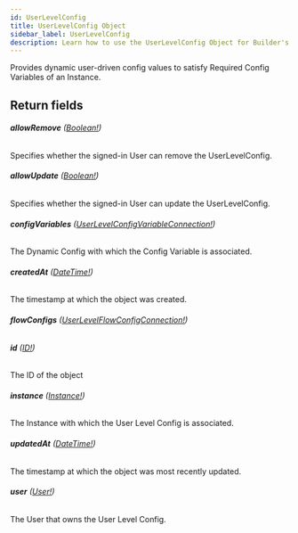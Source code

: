 ```yaml
---
id: UserLevelConfig
title: UserLevelConfig Object
sidebar_label: UserLevelConfig
description: Learn how to use the UserLevelConfig Object for Builder's API.
---
```


Provides dynamic user-driven config values to satisfy Required Config Variables of an Instance.

## Return fields

###### <b>allowRemove</b> ([Boolean!](/composer/builder/api/schema/scalar/Boolean.mdx))

Specifies whether the signed-in User can remove the UserLevelConfig.

###### <b>allowUpdate</b> ([Boolean!](/composer/builder/api/schema/scalar/Boolean.mdx))

Specifies whether the signed-in User can update the UserLevelConfig.

###### <b>configVariables</b> ([UserLevelConfigVariableConnection!](/composer/builder/api/schema/object/UserLevelConfigVariableConnection.mdx))

The Dynamic Config with which the Config Variable is associated.

###### <b>createdAt</b> ([DateTime!](/composer/builder/api/schema/scalar/DateTime.mdx))

The timestamp at which the object was created.

###### <b>flowConfigs</b> ([UserLevelFlowConfigConnection!](/composer/builder/api/schema/object/UserLevelFlowConfigConnection.mdx))

###### <b>id</b> ([ID!](/composer/builder/api/schema/scalar/ID.mdx))

The ID of the object

###### <b>instance</b> ([Instance!](/composer/builder/api/schema/object/Instance.mdx))

The Instance with which the User Level Config is associated.

###### <b>updatedAt</b> ([DateTime!](/composer/builder/api/schema/scalar/DateTime.mdx))

The timestamp at which the object was most recently updated.

###### <b>user</b> ([User!](/composer/builder/api/schema/object/User.mdx))

The User that owns the User Level Config.
